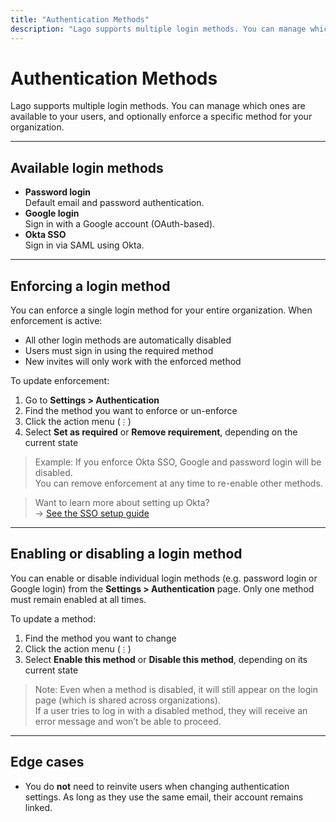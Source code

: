 ```yaml
---
title: "Authentication Methods"
description: "Lago supports multiple login methods. You can manage which ones are available to your users, and choose to enforce one as required."
---
```


# Authentication Methods

Lago supports multiple login methods. You can manage which ones are available to your users, and optionally enforce a specific method for your organization.

---

## Available login methods

- **Password login**\
  Default email and password authentication.
- **Google login**\
  Sign in with a Google account (OAuth-based).
- **Okta SSO**\
  Sign in via SAML using Okta.

---

## Enforcing a login method

You can enforce a single login method for your entire organization. When enforcement is active:

- All other login methods are automatically disabled
- Users must sign in using the required method
- New invites will only work with the enforced method

To update enforcement:

1. Go to **Settings \> Authentication**
2. Find the method you want to enforce or un-enforce
3. Click the action menu (`⋮`)
4. Select **Set as required** or **Remove requirement**, depending on the current state

> Example: If you enforce Okta SSO, Google and password login will be disabled.\
> You can remove enforcement at any time to re-enable other methods.

> Want to learn more about setting up Okta?\
> → [See the SSO setup guide](../single-sign-on)

---

## Enabling or disabling a login method

You can enable or disable individual login methods (e.g. password login or Google login) from the **Settings \> Authentication** page. Only one method must remain enabled at all times.

To update a method:

1. Find the method you want to change
2. Click the action menu (`⋮`)
3. Select **Enable this method** or **Disable this method**, depending on its current state

> Note: Even when a method is disabled, it will still appear on the login page (which is shared across organizations).\
> If a user tries to log in with a disabled method, they will receive an error message and won’t be able to proceed.

---

## Edge cases

- You do **not** need to reinvite users when changing authentication settings. As long as they use the same email, their account remains linked.